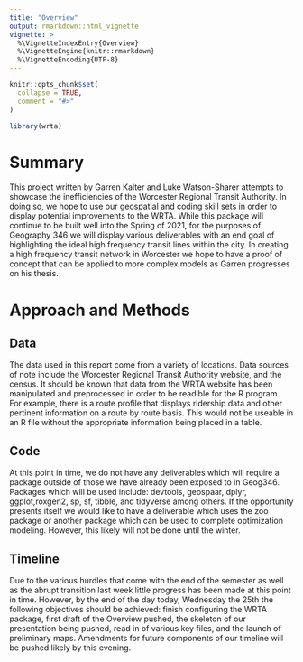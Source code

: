 ```yaml
---
title: "Overview"
output: rmarkdown::html_vignette
vignette: >
  %\VignetteIndexEntry{Overview}
  %\VignetteEngine{knitr::rmarkdown}
  %\VignetteEncoding{UTF-8}
---
```


```r
knitr::opts_chunk$set(
  collapse = TRUE,
  comment = "#>"
)
```

```r
library(wrta)
```

# Summary

This project written by Garren Kalter and Luke Watson-Sharer attempts to showcase the inefficiencies of the Worcester Regional Transit Authority. In doing so, we hope to use our geospatial and coding skill sets in order to display potential improvements to the WRTA. While this package will continue to be built well into the Spring of 2021, for the purposes of Geography 346 we will display various deliverables with an end goal of highlighting the ideal high frequency transit lines within the city. In creating a high frequency transit network in Worcester we hope to have a proof of concept that can be applied to more complex models as Garren progresses on his thesis. 


# Approach and Methods

## Data

The data used in this report come from a variety of locations. Data sources of note include the Worcester Regional Transit Authority website, and the census. It should be known that data from the WRTA website has been manipulated and preprocessed in order to be readible for the R program. For example, there is a route profile that displays ridership data and other pertinent information on a route by route basis. This would not be useable in an R file without the appropriate information being placed in a table.

## Code
At this point in time, we do not have any deliverables which will require a package outside of those we have already been exposed to in Geog346. Packages which will be used include: devtools, geospaar, dplyr, ggplot,roxgen2, sp, sf, tibble, and tidyverse among others. If the opportunity presents itself we would like to have a deliverable which uses the zoo package or another package which can be used to complete optimization modeling. However, this likely will not be done until the winter.


## Timeline
Due to the various hurdles that come with the end of the semester as well as the abrupt transition last week little progress has been made at this point in time. However, by the end of the day today, Wednesday the 25th the following objectives should be achieved: finish configuring the WRTA package, first draft of the Overview pushed, the skeleton of our presentation being pushed, read in of various key files, and the launch of preliminary maps. Amendments for future components of our timeline will be pushed likely by this evening. 

